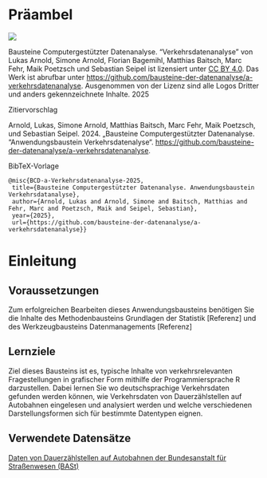 # Präambel {.unnumbered}

:::: {.border #Lizenz}

::: {layout="[20, 80]" layout-valign="center"}
![](https://mirrors.creativecommons.org/presskit/buttons/88x31/png/by.png){fig-alt="Symbol des Lizenzhinweises Creative Commons BY"} 

Bausteine Computergestützter Datenanalyse. "Verkehrsdatenanalyse" von Lukas Arnold, 
Simone Arnold, Florian Bagemihl, Matthias Baitsch, Marc Fehr, Maik Poetzsch und 
Sebastian Seipel ist lizensiert unter [CC BY 4.0](https://creativecommons.org/licenses/by/4.0/deed.de). 
Das Werk ist abrufbar unter <https://github.com/bausteine-der-datenanalyse/a-verkehrsdatenanalyse>. 
Ausgenommen von der Lizenz sind alle Logos Dritter und anders gekennzeichnete Inhalte. 2025

:::

Zitiervorschlag

Arnold, Lukas, Simone Arnold, Matthias Baitsch, Marc Fehr, Maik Poetzsch, und 
Sebastian Seipel. 2024. „Bausteine Computergestützter Datenanalyse. 
"Anwendungsbaustein Verkehrsdatenalyse“. <https://github.com/bausteine-der-datenanalyse/a-verkehrsdatenanalyse>.

BibTeX-Vorlage

```
@misc{BCD-a-Verkehrsdatenanalyse-2025,
 title={Bausteine Computergestützter Datenanalyse. Anwendungsbaustein Verkehrsdatanalyse},
 author={Arnold, Lukas and Arnold, Simone and Baitsch, Matthias and Fehr, Marc and Poetzsch, Maik and Seipel, Sebastian},
 year={2025},
 url={https://github.com/bausteine-der-datenanalyse/a-verkehrsdatenanalyse}} 
```

::::

# Einleitung

## Voraussetzungen

Zum erfolgreichen Bearbeiten dieses Anwendungsbausteins benötigen Sie die Inhalte des Methodenbausteins Grundlagen der Statistik \[Referenz\] und des Werkzeugbausteins Datenmanagements \[Referenz\]

## Lernziele

Ziel dieses Bausteins ist es, typische Inhalte von verkehrsrelevanten Fragestellungen in grafischer Form mithilfe der Programmiersprache R darzustellen. Dabei lernen Sie wo deutschsprachige Verkehrsdaten gefunden werden können, wie Verkehrsdaten von Dauerzählstellen auf Autobahnen eingelesen und analysiert werden und welche verschiedenen Darstellungsformen sich für bestimmte Datentypen eignen.

## Verwendete Datensätze

[Daten von Dauerzählstellen auf Autobahnen der Bundesanstalt für Straßenwesen (BASt)](https://www.bast.de/DE/Verkehrstechnik/Fachthemen/v2-verkehrszaehlung/Daten/2022_1/Jawe2022.html)

